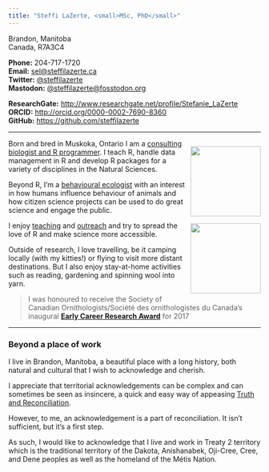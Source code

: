 ```yaml
---
title: "Steffi LaZerte, <small>MSc, PhD</small>"
---
```


Brandon, Manitoba  
Canada, R7A3C4

__Phone:__ 204-717-1720  
__Email:__ [sel@steffilazerte.ca](mailto:sel@steffilazerte.ca)   
__Twitter:__ [\@steffilazerte](https://twitter.com/steffilazerte)  
__Mastodon:__ <a rel="me" href="https://fosstodon.org/@steffilazerte">@steffilazerte@fosstodon.org</a>

__ResearchGate:__ <http://www.researchgate.net/profile/Stefanie_LaZerte>  
__ORCID:__ <http://orcid.org/0000-0002-7690-8360>   
__GitHub:__ <https://github.com/steffilazerte>  


-----

:::{layout-ncol=1 style="float:right"}
![](images/steffi_and_nami_sm.jpg){width=140}

![](images/vivi_canoe.jpg){width=140}
:::

Born and bred in Muskoka, Ontario I am a [consulting biologist and R programmer](R.html). I teach R, handle data management in R and develop R packages for a variety of disciplines in the Natural Sciences.

Beyond R, I'm a [behavioural ecologist](cv.html#education) with an interest in how humans influence behaviour of animals and how citizen science projects can be used to do great science and engage the public.

I enjoy [teaching](cv.html#teaching) and [outreach](cv.html#community-presentations-and-outreach) and try to spread the love of R and make science more accessible.

Outside of research, I love travelling, be it camping locally (with my kitties!) or flying to visit more distant destinations. But I also enjoy stay-at-home activities such as reading, gardening and spinning wool into yarn.

> I was honoured to receive the Society of Canadian Ornithologists/Société des ornithologistes du Canada's inaugural **[Early Career Research Award](https://www.sco-soc.ca/copy-of-speirs-award)** for 2017

---

### Beyond a place of work

I live in Brandon, Manitoba, a beautiful place with a long history, both natural and cultural that I 
wish to acknowledge and cherish.

I appreciate that territorial acknowledgements can be complex and can sometimes
be seen as insincere, a quick and easy way of appeasing [Truth and Reconciliation](https://nctr.ca/).

However, to me, an acknowledgement is a part of reconciliation. 
It isn't sufficient, but it's a first step. 
 
As such, I would like to acknowledge that I live and work in Treaty 2 
territory which is the traditional territory of the Dakota, Anishanabek, 
Oji-Cree, Cree, and Dene peoples as well as the homeland of the Métis Nation.

